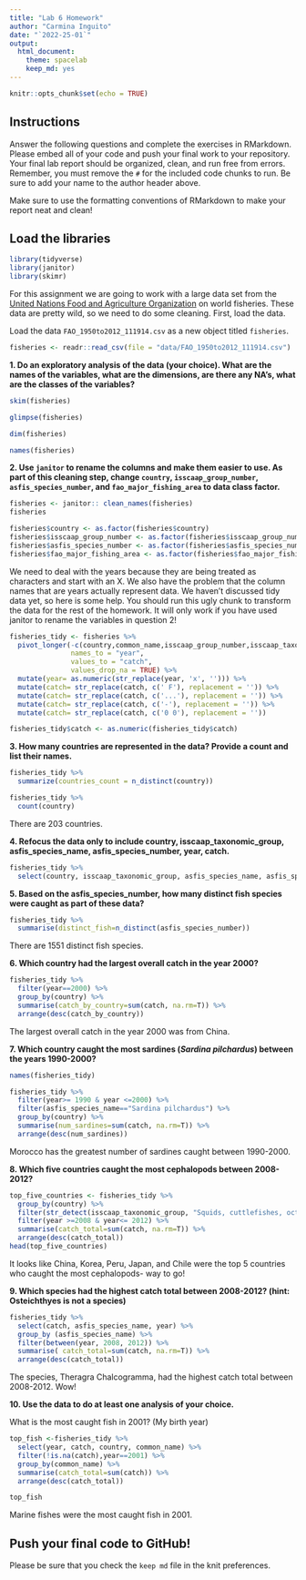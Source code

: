 ```yaml
---
title: "Lab 6 Homework"
author: "Carmina Inguito"
date: "`2022-25-01`"
output:
  html_document: 
    theme: spacelab
    keep_md: yes
---
```


```r
knitr::opts_chunk$set(echo = TRUE)
```

## Instructions
Answer the following questions and complete the exercises in RMarkdown. Please embed all of your code and push your final work to your repository. Your final lab report should be organized, clean, and run free from errors. Remember, you must remove the `#` for the included code chunks to run. Be sure to add your name to the author header above.  

Make sure to use the formatting conventions of RMarkdown to make your report neat and clean!  

## Load the libraries
```r
library(tidyverse)
library(janitor)
library(skimr)
```

For this assignment we are going to work with a large data set from the [United Nations Food and Agriculture Organization](http://www.fao.org/about/en/) on world fisheries. These data are pretty wild, so we need to do some cleaning. First, load the data.  

Load the data `FAO_1950to2012_111914.csv` as a new object titled `fisheries`.
```r
fisheries <- readr::read_csv(file = "data/FAO_1950to2012_111914.csv")
```

**1. Do an exploratory analysis of the data (your choice). What are the names of the variables, what are the dimensions, are there any NA's, what are the classes of the variables?**  

```r
skim(fisheries)
```

```r
glimpse(fisheries)
```

```r
dim(fisheries)
```
```r
names(fisheries)
```

**2. Use `janitor` to rename the columns and make them easier to use. As part of this cleaning step, change `country`, `isscaap_group_number`, `asfis_species_number`, and `fao_major_fishing_area` to data class factor.**

```r
fisheries <- janitor:: clean_names(fisheries)
fisheries
```

```r
fisheries$country <- as.factor(fisheries$country)
fisheries$isscaap_group_number <- as.factor(fisheries$isscaap_group_number)
fisheries$asfis_species_number <- as.factor(fisheries$asfis_species_number)
fisheries$fao_major_fishing_area <- as.factor(fisheries$fao_major_fishing_area)
```

We need to deal with the years because they are being treated as characters and start with an X. We also have the problem that the column names that are years actually represent data. We haven't discussed tidy data yet, so here is some help. You should run this ugly chunk to transform the data for the rest of the homework. It will only work if you have used janitor to rename the variables in question 2!

```r
fisheries_tidy <- fisheries %>% 
  pivot_longer(-c(country,common_name,isscaap_group_number,isscaap_taxonomic_group,asfis_species_number,asfis_species_name,fao_major_fishing_area,measure),
               names_to = "year",
               values_to = "catch",
               values_drop_na = TRUE) %>% 
  mutate(year= as.numeric(str_replace(year, 'x', ''))) %>% 
  mutate(catch= str_replace(catch, c(' F'), replacement = '')) %>% 
  mutate(catch= str_replace(catch, c('...'), replacement = '')) %>% 
  mutate(catch= str_replace(catch, c('-'), replacement = '')) %>% 
  mutate(catch= str_replace(catch, c('0 0'), replacement = ''))

fisheries_tidy$catch <- as.numeric(fisheries_tidy$catch)
```

**3. How many countries are represented in the data? Provide a count and list their names.**

```r
fisheries_tidy %>% 
  summarize(countries_count = n_distinct(country))
```
```r
fisheries_tidy %>% 
  count(country)
```
There are 203 countries.

**4. Refocus the data only to include country, isscaap_taxonomic_group, asfis_species_name, asfis_species_number, year, catch.**

```r
fisheries_tidy %>%
  select(country, isscaap_taxonomic_group, asfis_species_name, asfis_species_number, year, catch)
```

**5. Based on the asfis_species_number, how many distinct fish species were caught as part of these data?**

```r
fisheries_tidy %>%
  summarise(distinct_fish=n_distinct(asfis_species_number))
```
There are 1551 distinct fish species.

**6. Which country had the largest overall catch in the year 2000?**
```r
fisheries_tidy %>%
  filter(year==2000) %>%
  group_by(country) %>%
  summarise(catch_by_country=sum(catch, na.rm=T)) %>%
  arrange(desc(catch_by_country))
```

The largest overall catch in the year 2000 was from China.

**7. Which country caught the most sardines (_Sardina pilchardus_) between the years 1990-2000?**

```r
names(fisheries_tidy)
```

```r
fisheries_tidy %>%
  filter(year>= 1990 & year <=2000) %>%
  filter(asfis_species_name=="Sardina pilchardus") %>%
  group_by(country) %>%
  summarise(num_sardines=sum(catch, na.rm=T)) %>%
  arrange(desc(num_sardines))
```
Morocco has the greatest number of sardines caught between 1990-2000.

**8. Which five countries caught the most cephalopods between 2008-2012?**

```r
top_five_countries <- fisheries_tidy %>%
  group_by(country) %>%
  filter(str_detect(isscaap_taxonomic_group, "Squids, cuttlefishes, octopuses")) %>%
  filter(year >=2008 & year<= 2012) %>%
  summarise(catch_total=sum(catch, na.rm=T)) %>%
  arrange(desc(catch_total))
head(top_five_countries)
```
It looks like China, Korea, Peru, Japan, and Chile were the top 5 countries who caught the most cephalopods- way to go! 

**9. Which species had the highest catch total between 2008-2012? (hint: Osteichthyes is not a species)**
```r
fisheries_tidy %>%
  select(catch, asfis_species_name, year) %>%
  group_by (asfis_species_name) %>%
  filter(between(year, 2008, 2012)) %>% 
  summarise( catch_total=sum(catch, na.rm=T)) %>%
  arrange(desc(catch_total))
```
The species, Theragra Chalcogramma, had the highest catch total between 2008-2012. Wow!

**10. Use the data to do at least one analysis of your choice.**

What is the most caught fish in 2001? (My birth year)
```r
top_fish <-fisheries_tidy %>%
  select(year, catch, country, common_name) %>%
  filter(!is.na(catch),year==2001) %>%
  group_by(common_name) %>%
  summarise(catch_total=sum(catch)) %>%
  arrange(desc(catch_total))
```

```r
top_fish
```
Marine fishes were the most caught fish in 2001.

## Push your final code to GitHub!
Please be sure that you check the `keep md` file in the knit preferences.   